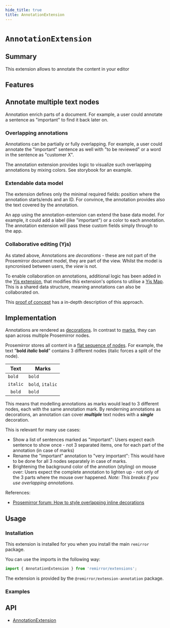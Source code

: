 ```yaml
---
hide_title: true
title: AnnotationExtension
---
```



# `AnnotationExtension`

## Summary

This extension allows to annotate the content in your editor

## Features

## Annotate multiple text nodes

Annotation enrich parts of a document. For example, a user could annotate a sentence as "important" to find it back later on.

### Overlapping annotations

Annotations can be partially or fully overlapping. For example, a user could annotate the "important" sentence as well with "to be reviewed" or a word in the sentence as "customer X".

The annotation extension provides logic to visualize such overlapping annotations by mixing colors. See storybook for an example.

### Extendable data model

The extension defines only the minimal required fields: position where the annotation starts/ends and an ID. For convince, the annotation provides also the text covered by the annotation.

An app using the annotation-extension can extend the base data model. For example, it could add a label (like "important") or a color to each annotation. The annotation extension will pass these custom fields simply through to the app.

### Collaborative editing (Yjs)

As stated above, Annotations are _decorations_ - these are not part of the Prosemirror document model, they are part of the view. Whilst the model is syncronised between users, the _view_ is not.

To enable collaboration on annotations, additional logic has been added in the [Yjs extension](https://github.com/remirror/remirror/tree/main/packages/remirror__extension-yjs#readme), that modifies _this_ extension's options to utilise a [Yjs Map](https://docs.yjs.dev/api/shared-types/y.map). This is a shared data structure, meaning annotations can also be collaborated on.

This [proof of concept](https://github.com/collaborne/remirror-yjs-webrtc-demo/#readme) has a in-depth description of this approach.

## Implementation

Annotations are rendered as [decorations](https://prosemirror.net/docs/ref/#view.Decorations). In contrast to [marks](https://prosemirror.net/docs/ref/#model.Mark), they can span across multiple Prosemirror nodes.

Prosemirror stores all content in a [flat sequence of nodes](https://prosemirror.net/docs/guide/#doc). For example, the text "**bold _italic_ bold**" contains 3 different nodes (italic forces a split of the node).

| Text     | Marks            |
| -------- | ---------------- |
| `bold `  | `bold`           |
| `italic` | `bold`, `italic` |
| ` bold`  | `bold`           |

This means that modelling annotations as marks would lead to 3 different nodes, each with the same annotation mark. By renderning annotations as decorations, an annotation can cover **_multiple_** text nodes with a **_single_** decoration.

This is relevant for many use cases:

- Show a list of sentences marked as "important": Users expect each sentence to show once - not 3 separated items, one for each part of the annotation (in case of marks)
- Rename the "important" annotation to "very important": This would have to be done for all 3 nodes separately in case of marks.
- Brightening the background color of the annotion (styling) on mouse over: Users expect the complete annotation to lighten up - not only of the 3 parts where the mouse over happened. _Note: This breaks if you use overlapping annotations._

References:

- [Prosemirror forum: How to style overlapping inline decorations](https://discuss.prosemirror.net/t/how-to-style-overlapping-inline-decorations/3162)

## Usage

### Installation

This extension is installed for you when you install the main `remirror` package.

You can use the imports in the following way:

```ts
import { AnnotationExtension } from 'remirror/extensions';
```

The extension is provided by the `@remirror/extension-annotation` package.

### Examples

<Basic />

## API

- [AnnotationExtension](../api/extension-annotation)
